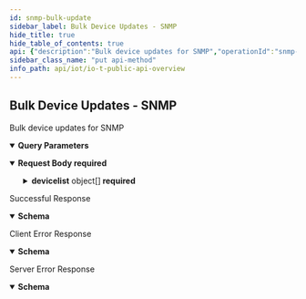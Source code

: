 ```yaml
---
id: snmp-bulk-update
sidebar_label: Bulk Device Updates - SNMP
hide_title: true
hide_table_of_contents: true
api: {"description":"Bulk device updates for SNMP","operationId":"snmp-bulk-update","security":[{"X-Key-Id":[],"X-Access-Key":[]}],"tags":["IoT Public API"],"parameters":[{"description":"The customer ID to which the API call is directed","in":"query","name":"customerid","required":true,"schema":{"type":"string"}},{"description":"Source of integration","in":"query","name":"updateSource","required":true,"schema":{"type":"string"}}],"requestBody":{"required":true,"content":{"application/json":{"schema":{"type":"object","required":["devicelist"],"properties":{"devicelist":{"type":"array","description":"devices","items":{"type":"object","properties":{"deviceid":{"type":"string"},"connect_evtContent.ip":{"type":"string"},"display_switchName":{"type":"string"},"display_phyPort":{"type":"string"},"display_switchIP":{"type":"string"}}}}}},"examples":{"payloadExample":{"summary":"An example of payload of device list for SNMP","value":{"devicelist":[{"deviceid":"00:0c:29:8f:20:9a","connect_evtContent.ip":"10.6.72.216","display_switchName":"zbmvsw9300-01.8.8.8.8","display_switchIP":"10.6.72.104"},{"deviceid":"6c:6c:d3:aa:d0:81","display_phyPort":"Gi1/0/2"}]}}}}}},"responses":{"200":{"description":"Successful Response","content":{"application/json":{"schema":{"type":"object","properties":{"api":{"type":"string","description":"API path"},"ver":{"type":"string","description":"API version"},"code":{"type":"string","description":"successful code(1)"},"message":{"type":"string","description":"successful message"},"updatedDeviceNum":{"type":"integer","description":"number of devices updated"}}},"examples":{"resolveSecurityAlertResponseExample":{"value":{"api":"device/bulkUpdate","ver":"v4.0","code":1,"message":"OK","updatedDeviceNum":5}}}}}},"4XX":{"description":"Client Error Response","content":{"application/json":{"schema":{"type":"object","properties":{"code":{"type":"string","description":"STATUS_CODE"},"msg":{"type":"string","description":"GENERAL_MESSAGE"}}},"examples":{"Bad Request":{"value":{"code":400,"msg":"Bad Request. This occurs when an HTTP request contains an invalid query string."}},"Forbidden access":{"value":{"code":403,"msg":"Forbidden access. Either the provided API key is invalid or it does not have the required RBAC permissions to run this API."}},"Too many requests":{"value":{"code":429,"msg":"Too many requests. The number of requests for device details for a single device exceeded the rate limit of 180 queries per minute per tenant."}}}}}},"5XX":{"description":"Server Error Response","content":{"application/json":{"schema":{"type":"object","properties":{"code":{"type":"string","description":"STATUS_CODE"},"msg":{"type":"string","description":"GENERAL_MESSAGE"}}},"examples":{"resolveSecurityAlertResponseExample":{"value":{"code":500,"msg":"Internal server error. A unified status for API communication type errors."}}}}}}},"method":"put","path":"/pub/v4.0/device/bulkUpdate?updateSource=snmp","servers":[{"url":"https://{customer-name}.iot.paloaltonetworks.com"}],"securitySchemes":{"X-Key-Id":{"description":"Your API header requires X-Key-Id for authentication.","type":"apiKey","in":"header","name":"X-Key-Id"},"X-Access-Key":{"description":"Your API header requires X-Key-Key for authentication.","type":"apiKey","in":"header","name":"X-Access-Key"}},"jsonRequestBodyExample":{"devicelist":[{"deviceid":"string","connect_evtContent.ip":"string","display_switchName":"string","display_phyPort":"string","display_switchIP":"string"}]},"info":{"description":"Please refer [IoT Public API Authentication](iot-public-api-headers) to know how to get API Key<br/>\n","title":"IoT Public API Overview","version":"v4.0","contact":{}}}
sidebar_class_name: "put api-method"
info_path: api/iot/io-t-public-api-overview
---
```



## Bulk Device Updates - SNMP



Bulk device updates for SNMP

<details style={{"marginBottom":"1rem"}} data-collapsed={false} open={true}><summary style={{}}><strong>Query Parameters</strong></summary><div><ul><ParamsItem className={"paramsItem"} param={{"description":"The customer ID to which the API call is directed","in":"query","name":"customerid","required":true,"schema":{"type":"string"}}}></ParamsItem><ParamsItem className={"paramsItem"} param={{"description":"Source of integration","in":"query","name":"updateSource","required":true,"schema":{"type":"string"}}}></ParamsItem></ul></div></details><details style={{}} data-collapsed={false} open={true}><summary style={{"textAlign":"left"}}><strong>Request Body</strong><strong style={{"fontSize":"var(--ifm-code-font-size)","color":"var(--openapi-required)"}}> required</strong></summary><div style={{"textAlign":"left","marginLeft":"1rem"}}></div><ul style={{"marginLeft":"1rem"}}><SchemaItem collapsible={true} className={"schemaItem"}><details style={{}}><summary style={{}}><strong>devicelist</strong><span style={{"opacity":"0.6"}}> object[]</span><strong style={{"fontSize":"var(--ifm-code-font-size)","color":"var(--openapi-required)"}}> required</strong></summary><div style={{"marginLeft":"1rem"}}><div style={{"marginTop":".5rem","marginBottom":".5rem"}}>

devices

</div><SchemaItem collapsible={false} name={"deviceid"} required={false} schemaDescription={undefined} schemaName={"string"} qualifierMessage={undefined}></SchemaItem><SchemaItem collapsible={false} name={"connect_evtContent.ip"} required={false} schemaDescription={undefined} schemaName={"string"} qualifierMessage={undefined}></SchemaItem><SchemaItem collapsible={false} name={"display_switchName"} required={false} schemaDescription={undefined} schemaName={"string"} qualifierMessage={undefined}></SchemaItem><SchemaItem collapsible={false} name={"display_phyPort"} required={false} schemaDescription={undefined} schemaName={"string"} qualifierMessage={undefined}></SchemaItem><SchemaItem collapsible={false} name={"display_switchIP"} required={false} schemaDescription={undefined} schemaName={"string"} qualifierMessage={undefined}></SchemaItem></div></details></SchemaItem></ul></details><div><ApiTabs><TabItem label={"200"} value={"200"}><div>

Successful Response

</div><div><details style={{}} data-collapsed={false} open={true}><summary style={{"textAlign":"left"}}><strong>Schema</strong></summary><div style={{"textAlign":"left","marginLeft":"1rem"}}></div><ul style={{"marginLeft":"1rem"}}><SchemaItem collapsible={false} name={"api"} required={false} schemaDescription={"API path"} schemaName={"string"} qualifierMessage={undefined}></SchemaItem><SchemaItem collapsible={false} name={"ver"} required={false} schemaDescription={"API version"} schemaName={"string"} qualifierMessage={undefined}></SchemaItem><SchemaItem collapsible={false} name={"code"} required={false} schemaDescription={"successful code(1)"} schemaName={"string"} qualifierMessage={undefined}></SchemaItem><SchemaItem collapsible={false} name={"message"} required={false} schemaDescription={"successful message"} schemaName={"string"} qualifierMessage={undefined}></SchemaItem><SchemaItem collapsible={false} name={"updatedDeviceNum"} required={false} schemaDescription={"number of devices updated"} schemaName={"integer"} qualifierMessage={undefined}></SchemaItem></ul></details></div></TabItem><TabItem label={"4XX"} value={"4XX"}><div>

Client Error Response

</div><div><details style={{}} data-collapsed={false} open={true}><summary style={{"textAlign":"left"}}><strong>Schema</strong></summary><div style={{"textAlign":"left","marginLeft":"1rem"}}></div><ul style={{"marginLeft":"1rem"}}><SchemaItem collapsible={false} name={"code"} required={false} schemaDescription={"STATUS_CODE"} schemaName={"string"} qualifierMessage={undefined}></SchemaItem><SchemaItem collapsible={false} name={"msg"} required={false} schemaDescription={"GENERAL_MESSAGE"} schemaName={"string"} qualifierMessage={undefined}></SchemaItem></ul></details></div></TabItem><TabItem label={"5XX"} value={"5XX"}><div>

Server Error Response

</div><div><details style={{}} data-collapsed={false} open={true}><summary style={{"textAlign":"left"}}><strong>Schema</strong></summary><div style={{"textAlign":"left","marginLeft":"1rem"}}></div><ul style={{"marginLeft":"1rem"}}><SchemaItem collapsible={false} name={"code"} required={false} schemaDescription={"STATUS_CODE"} schemaName={"string"} qualifierMessage={undefined}></SchemaItem><SchemaItem collapsible={false} name={"msg"} required={false} schemaDescription={"GENERAL_MESSAGE"} schemaName={"string"} qualifierMessage={undefined}></SchemaItem></ul></details></div></TabItem></ApiTabs></div>
      